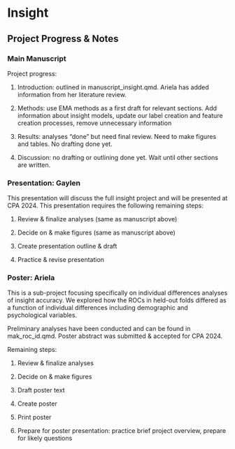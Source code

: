 # Insight {.unnumbered}

## Project Progress & Notes

### Main Manuscript

Project progress:

1. Introduction: outlined in manuscript_insight.qmd. Ariela has added information from her literature review.

2. Methods: use EMA methods as a first draft for relevant sections. Add information about insight models, update our label creation and feature creation processes, remove unnecessary information

3. Results: analyses "done" but need final review. Need to make figures and tables. No drafting done yet.

4. Discussion: no drafting or outlining done yet. Wait until other sections are written.

### Presentation: Gaylen

This presentation will discuss the full insight project and will be presented at CPA 2024. This presentation requires the following remaining steps:

1. Review & finalize analyses (same as manuscript above)

2. Decide on & make figures (same as manuscript above)

3. Create presentation outline & draft

4. Practice & revise presentation

### Poster: Ariela

This is a sub-project focusing specifically on individual differences analyses of insight accuracy. We explored how the ROCs in held-out folds differed as a function of individual differences including demographic and psychological variables. 

Preliminary analyses have been conducted and can be found in mak_roc_id.qmd. Poster abstract was submitted & accepted for CPA 2024.

Remaining steps:

1. Review & finalize analyses

2. Decide on & make figures

3. Draft poster text

4. Create poster

5. Print poster

6. Prepare for poster presentation: practice brief project overview, prepare for likely questions